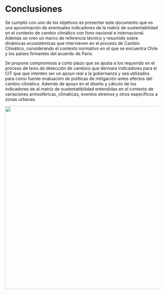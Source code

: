 # Conclusiones


Se cumplió con uno de los objetivos es presentar este documento que es una aproximación de eventuales indicadores de la matriz de sustentabilidad en el contexto de cambio climático con fono nacional e internacional. Además se creo un marco de referencia técnico y resumido sobre dinámicas ecosistémicas que intervienen en el proceso de Cambio Climático, considerando el contexto normativo en el que se encuentra Chile y los países firmantes del acuerdo de Paris.

Se propone compromisos a corto plazo que se ajusta a los requerido en el proceso de tesis de detección de cambios que derivara indicadores para el CIT que que intenten ser un apoyo real a la gobernanza y sea utilizados para como fuente evaluación de políticas de mitigación antes efectos del cambio climático. Además de apoyo en el diseño y cálculo de los indicadores de al matriz de sustentatibilidad entendidas en el contexto de variaciones armosféricas, climáticas, eventos etremos y otros específicos a zonas urbanas.

![](images/matrices.png){fig-align="center" width="600"}